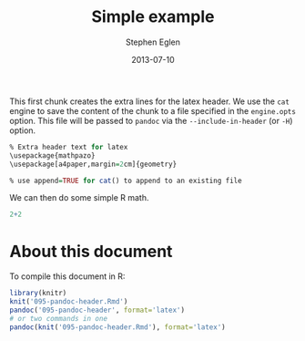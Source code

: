 % Simple example
% Stephen Eglen
% 2013-07-10

<!--pandoc
format: html
s:
mathjax:
number-sections:
o: output.html

format: latex
number-sections:
include-in-header: 095-pandoc.sty
-->

This first chunk creates the extra lines for the latex header. We use the
`cat` engine to save the content of the chunk to a file specified in the
`engine.opts` option. This file will be passed to `pandoc` via the
`--include-in-header` (or `-H`) option.

```r
% Extra header text for latex
\usepackage{mathpazo}
\usepackage[a4paper,margin=2cm]{geometry}
```
```r
% use append=TRUE for cat() to append to an existing file
```

We can then do some simple R math.

```r
2+2
```


# About this document

To compile this document in R:
```r
library(knitr)
knit('095-pandoc-header.Rmd')
pandoc('095-pandoc-header', format='latex')
# or two commands in one
pandoc(knit('095-pandoc-header.Rmd'), format='latex')
```

